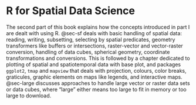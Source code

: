 # R for Spatial Data Science {#sec-part2}

The second part of this book explains how the concepts introduced
in part I are dealt with using R. @sec-sf deals with basic handling
of spatial data: reading, writing, subsetting, selecting by spatial
predicates, geometry transformers like buffers or intersections,
raster-vector and vector-raster conversion, handling of data cubes,
spherical geometry, coordinate transformations and conversions. This
is followed by a chapter dedicated to plotting of spatial and
spatiotemporal data with base plot, and packages `ggplot2`, `tmap`
and `mapview` that deals with projection, colours, color breaks,
graticules, graphic elements on maps like legends, and interactive
maps.  @sec-large discusses approaches to handle large vector or
raster data sets or data cubes, where "large" either means too
large to fit in memory or too large to download.
